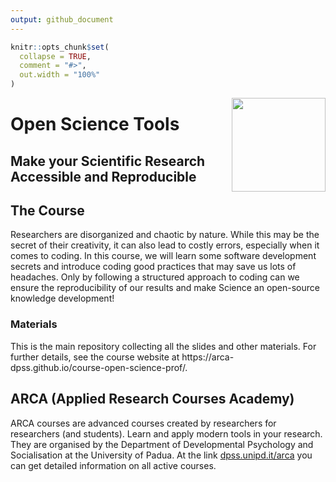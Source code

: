```yaml
---
output: github_document
---
```


<!-- README.md is generated from README.Rmd. Please edit that file -->

```r
knitr::opts_chunk$set(
  collapse = TRUE,
  comment = "#>",
  out.width = "100%"
)
```

<img align="right" width="150" height="150" src="assets/images/arca-logo.svg">

# Open Science Tools
## Make your Scientific Research Accessible and Reproducible

<!-- badges: start -->
<!-- badges: end -->

## The Course

Researchers are disorganized and chaotic by nature. While this may be the secret of their creativity, it can also lead to costly errors, especially when it comes to coding. In this course, we will learn some software development secrets and introduce coding good practices that may save us lots of headaches. Only by following a structured approach to coding can we ensure the reproducibility of our results and make Science an open-source knowledge development!

### Materials

This is the main repository collecting all the slides and other materials. For further details, see the course website at https://arca-dpss.github.io/course-open-science-prof/.


## ARCA (Applied Research Courses Academy)


ARCA courses are advanced courses created by researchers for researchers (and students). Learn and apply modern tools in your research. They are organised by the Department of Developmental Psychology and Socialisation at the University of Padua. At the link [dpss.unipd.it/arca](https://www.dpss.unipd.it/arca) you can get detailed information on all active courses.
